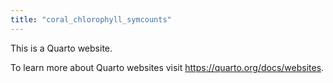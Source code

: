 ```yaml
---
title: "coral_chlorophyll_symcounts"
---
```


This is a Quarto website.

To learn more about Quarto websites visit <https://quarto.org/docs/websites>.
